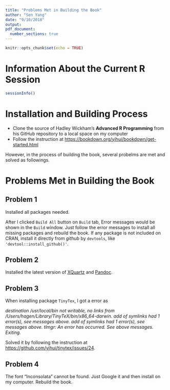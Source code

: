 ```yaml
---
title: "Problems Met in Building the Book"
author: "Sen Yang"
date: "9/10/2018"
output:
pdf_document:
  number_sections: true
---
```


```r
knitr::opts_chunk$set(echo = TRUE)
```

# Information About the Current R Session

```r
sessionInfo()
```

# Installation and Building Process

- Clone the source of Hadley Wickham's **Advanced R Programming** from his GitHub repository to a local space on my computer
- Follow the instruction at <https://bookdown.org/yihui/bookdown/get-started.html> 

However, in the process of building the book, several probelms are met and solved as followings.

# Problems Met in Building the Book

## Problem 1

Installed all packages needed.

After I clicked `Build All` button on `Build` tab, Error messages would be shown in the `Build` window. Just follow the error messages to install all missing packages and rebuild the book.
If any package is not included on CRAN, install it directly from *github* by `devtools`, like `'devtool::install_github()'`.

## Problem 2

Installed the latest version of [XQuartz](https://www.xquartz.org/) and [Pandoc](https://pandoc.org/installing.html).

## Problem 3

When installing package `TinyTex`, I got a error as

*destination /usr/local/bin not writable, no links from /Users/hagen/Library/TinyTeX/bin/x86_64-darwin. add of symlinks had 1 error(s), see messages above. add of symlinks had 1 error(s), see messages above. tlmgr: An error has occurred. See above messages. Exiting.*

Solved it by following the instruction at <https://github.com/yihui/tinytex/issues/24>.

## Problem 4

The font "Inconsolata" cannot be found. 
Just Google it and then install on my computer. Rebuild the book.


